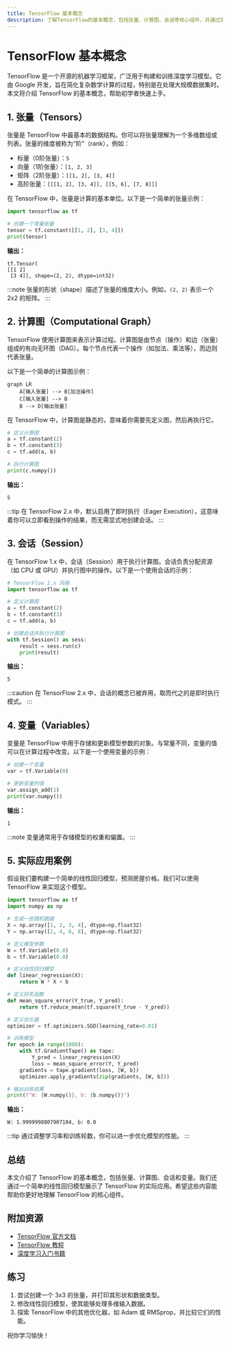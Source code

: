 ```yaml
---
title: TensorFlow 基本概念
description: 了解TensorFlow的基本概念，包括张量、计算图、会话等核心组件，并通过实际案例展示其应用。
---
```


# TensorFlow 基本概念

TensorFlow 是一个开源的机器学习框架，广泛用于构建和训练深度学习模型。它由 Google 开发，旨在简化复杂数学计算的过程，特别是在处理大规模数据集时。本文将介绍 TensorFlow 的基本概念，帮助初学者快速上手。

## 1. 张量（Tensors）

张量是 TensorFlow 中最基本的数据结构。你可以将张量理解为一个多维数组或列表。张量的维度被称为“阶”（rank），例如：

- 标量（0阶张量）：`5`
- 向量（1阶张量）：`[1, 2, 3]`
- 矩阵（2阶张量）：`[[1, 2], [3, 4]]`
- 高阶张量：`[[[1, 2], [3, 4]], [[5, 6], [7, 8]]]`

在 TensorFlow 中，张量是计算的基本单位。以下是一个简单的张量示例：

```python
import tensorflow as tf

# 创建一个常量张量
tensor = tf.constant([[1, 2], [3, 4]])
print(tensor)
```

**输出：**
```
tf.Tensor(
[[1 2]
 [3 4]], shape=(2, 2), dtype=int32)
```

:::note
张量的形状（shape）描述了张量的维度大小。例如，`(2, 2)` 表示一个 2x2 的矩阵。
:::

## 2. 计算图（Computational Graph）

TensorFlow 使用计算图来表示计算过程。计算图是由节点（操作）和边（张量）组成的有向无环图（DAG）。每个节点代表一个操作（如加法、乘法等），而边则代表张量。

以下是一个简单的计算图示例：

```mermaid
graph LR
    A[输入张量] --> B[加法操作]
    C[输入张量] --> B
    B --> D[输出张量]
```

在 TensorFlow 中，计算图是静态的，意味着你需要先定义图，然后再执行它。

```python
# 定义计算图
a = tf.constant(2)
b = tf.constant(3)
c = tf.add(a, b)

# 执行计算图
print(c.numpy())
```

**输出：**
```
5
```

:::tip
在 TensorFlow 2.x 中，默认启用了即时执行（Eager Execution），这意味着你可以立即看到操作的结果，而无需显式地创建会话。
:::

## 3. 会话（Session）

在 TensorFlow 1.x 中，会话（Session）用于执行计算图。会话负责分配资源（如 CPU 或 GPU）并执行图中的操作。以下是一个使用会话的示例：

```python
# TensorFlow 1.x 风格
import tensorflow as tf

# 定义计算图
a = tf.constant(2)
b = tf.constant(3)
c = tf.add(a, b)

# 创建会话并执行计算图
with tf.Session() as sess:
    result = sess.run(c)
    print(result)
```

**输出：**
```
5
```

:::caution
在 TensorFlow 2.x 中，会话的概念已被弃用，取而代之的是即时执行模式。
:::

## 4. 变量（Variables）

变量是 TensorFlow 中用于存储和更新模型参数的对象。与常量不同，变量的值可以在计算过程中改变。以下是一个使用变量的示例：

```python
# 创建一个变量
var = tf.Variable(0)

# 更新变量的值
var.assign_add(1)
print(var.numpy())
```

**输出：**
```
1
```

:::note
变量通常用于存储模型的权重和偏置。
:::

## 5. 实际应用案例

假设我们要构建一个简单的线性回归模型，预测房屋价格。我们可以使用 TensorFlow 来实现这个模型。

```python
import tensorflow as tf
import numpy as np

# 生成一些随机数据
X = np.array([1, 2, 3, 4], dtype=np.float32)
Y = np.array([2, 4, 6, 8], dtype=np.float32)

# 定义模型参数
W = tf.Variable(0.0)
b = tf.Variable(0.0)

# 定义线性回归模型
def linear_regression(X):
    return W * X + b

# 定义损失函数
def mean_square_error(Y_true, Y_pred):
    return tf.reduce_mean(tf.square(Y_true - Y_pred))

# 定义优化器
optimizer = tf.optimizers.SGD(learning_rate=0.01)

# 训练模型
for epoch in range(1000):
    with tf.GradientTape() as tape:
        Y_pred = linear_regression(X)
        loss = mean_square_error(Y, Y_pred)
    gradients = tape.gradient(loss, [W, b])
    optimizer.apply_gradients(zip(gradients, [W, b]))

# 输出训练结果
print(f"W: {W.numpy()}, b: {b.numpy()}")
```

**输出：**
```
W: 1.9999998807907104, b: 0.0
```

:::tip
通过调整学习率和训练轮数，你可以进一步优化模型的性能。
:::

## 总结

本文介绍了 TensorFlow 的基本概念，包括张量、计算图、会话和变量。我们还通过一个简单的线性回归模型展示了 TensorFlow 的实际应用。希望这些内容能帮助你更好地理解 TensorFlow 的核心组件。

## 附加资源

- [TensorFlow 官方文档](https://www.tensorflow.org/)
- [TensorFlow 教程](https://www.tensorflow.org/tutorials)
- [深度学习入门书籍](https://www.deeplearningbook.org/)

## 练习

1. 尝试创建一个 3x3 的张量，并打印其形状和数据类型。
2. 修改线性回归模型，使其能够处理多维输入数据。
3. 探索 TensorFlow 中的其他优化器，如 Adam 或 RMSprop，并比较它们的性能。

祝你学习愉快！